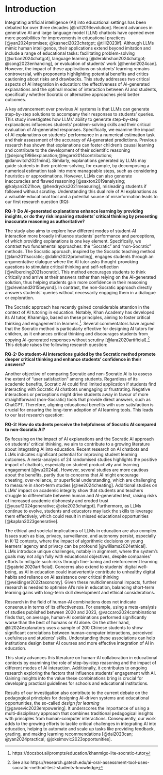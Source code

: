 # Introduction

Integrating artificial intelligence (AI) into educational settings has been debated for over three decades [@roll2016evolution]. Recent advances in generative AI and large language model (LLM) chatbots have opened even more possibilities for improvements in educational practices [@yan2024promises; @kasneci2023chatgpt; @tlili2023if]. Although LLMs mimic human intelligence, their applications extend beyond imitation and include a range of educational tasks: facilitating problem-solving [@urban2024chatgpt], language learning [@derakhshan2024chatgpt; @song2023enhancing], or evaluation of students' work [@henkel2024can]. However, the impact of these applications on students' learning remains controversial, with proponents highlighting potential benefits and critics cautioning about risks and drawbacks. This study addresses two critical aspects of AI integration in education: the effectiveness of AI-generated explanations and the optimal modes of interaction between AI and students, specifically whether Socratic or alternative approaches yield better outcomes.

A key advancement over previous AI systems is that LLMs can generate step-by-step solutions to accompany their responses to students' queries. This study investigates how LLMs' ability to generate step-by-step explanations influences students' problem-solving skills and their critical evaluation of AI-generated responses. Specifically, we examine the impact of  AI explanations on students' performance in a numerical estimation task and their assessment of the accuracy of AI-generated predictions. Previous research has shown that explanations can foster children’s causal learning and contribute to the development of their scientific reasoning [@dejong1986explanation;@legare2014contributions; @danovitch2021mind]. Similarly,  explanations generated by LLMs may guide students in their problem-solving, for example, by decomposing a numerical estimation task into more manageable steps, such as considering heuristics or approximations. However, LLMs can also generate inaccuracies and flawed reasoning [@saxton2019analysing; @kalyan2021how; @hendrycks2021measuring], misleading students if followed without scrutiny. Understanding this dual role of AI explanations as a valuable educational tool and a potential source of misinformation leads to our first research question (RQ):

**RQ-1: Do AI-generated explanations enhance learning by providing insights, or do they risk impairing students' critical thinking by presenting inaccurate reasoning as authoritative?**

The study also aims to explore how different modes of student-AI interaction more broadly influence students' performance and perceptions, of which providing explanations is one key element. Specifically, we contrast two fundamental approaches: the "Socratic” and “non-Socratic” methods. The Socratic approach, inspired by the Socratic teaching method [@lam2011socratic; @dalim2022promoting], engages students through an argumentative dialogue where the AI tutor asks thought-provoking questions to stimulate critical thinking and self-reflection [@wilberding2021socratic]. This method encourages students to think critically and arrive at their answers rather than relying on the AI-generated solution, thus helping students gain more confidence in their reasoning [@cleveland2015beyond]. In contrast, the non-Socratic approach directly answers students' queries without necessarily engaging them in a dialogue or exploration.

The Socratic approach has recently gained considerable attention in the context of AI tutoring in education. Notably, Khan Academy has developed its AI tutor, Khanmigo, based on these principles, aiming to foster critical thinking and engagement in learners.^[https://docsbot.ai/prompts/education/khanmigo-lite-socratic-tutor]. Several commentators have argued that the Socratic method is particularly effective for designing AI tutors for children, as it enhances critical thinking and discourages students from copying AI-generated responses without scrutiny [@lara2020artificial].^[See also https://research.gatech.edu/ai-oral-assessment-tool-uses-socratic-method-test-students-knowledge] This debate raises the following research question:

**RQ-2: Do student-AI interactions guided by the Socratic method promote deeper critical thinking and enhance students' confidence in their answers?** 

Another objective of comparing Socratic and non-Socratic AI is to assess the extent of "user satisfaction" among students. Regardless of its academic benefits, Socratic AI could find limited application if students find interacting with Socratic AI chatbots unengaging or frustrating. Negative interactions or perceptions might drive students away in favour of more straightforward (non-Socratic) tools that provide direct answers, such as ChatGPT. Therefore, aligning educational benefits with user satisfaction is crucial for ensuring the long-term adoption of AI learning tools. This leads to our last research question:

**RQ-3: How do students perceive the helpfulness of Socratic AI compared to non-Socratic AI?**

By focusing on the impact of AI explanations and the Socratic AI approach on students' critical thinking, we aim to contribute to a growing literature about integrating AI into education. Recent research on AI chatbots and LLMs indicates significant potential for improving student learning outcomes. A meta-analysis of 24 randomised studies highlights the positive impact of chatbots, especially on student productivity and learning engagement [@wu2024ai]. However, several studies are more cautious about the benefits, partly due to concerns that AI might encourage cheating, over-reliance, or superficial understanding, which are challenging to measure in short-term studies [@lee2024cheating]. Additional studies on LLMs' impact on academic integrity show that students and teachers struggle to differentiate between human and AI-generated text, raising risks of increased academic dishonesty and eroded trust [@yusuf2024generative; @eke2023chatgpt]. Furthermore, as LLMs continue to evolve, students and educators may lack the skills to leverage them effectively, which could result in missed educational opportunities [@kaplan2023generative].

The ethical and societal implications of LLMs in education are also complex. Issues such as bias, privacy, surveillance, and autonomy persist, especially in K-12 contexts, where the impact of algorithmic decisions on young learners' agency and privacy can be profound [@williams2024ethical]. LLMs introduce unique challenges, notably in alignment, where the system's goals may not align fully with educational objectives, despite companies' efforts to mitigate such risks through fine-tuning and reinforcement learning [@gabriel2020artificial]. Concerns also extend to students' digital well-being, as AI in education could inadvertently contribute to unhealthy digital habits and reliance on AI assistance over critical thinking [@weidinger2022taxonomy]. Given these multidimensional impacts, further research is needed to optimise AI's role in education, balancing short-term learning gains with long-term skill development and ethical considerations.

<!-- Contributions -->

Research in the field of human-AI combinations does not indicate consensus in terms of its effectiveness. For example, using a meta-analysis of studies published between 2020 and 2023, @vaccaro2024combinations finds that, on average, human-AI combinations performed significantly worse than the best of humans or AI alone. On the other hand, @li2024explanatory uses a sample of 200 Chinese students to show significant correlations between human–computer interactions, perceived usefulness and students' skills. Understanding these associations can help institutions design better AI courses and more effective integration of AI in education. 

This study advances this literature on human-AI collaboration in educational contexts by examining the role of step-by-step reasoning and the impact of different modes of AI interaction. Additionally, it contributes to ongoing research exploring the factors that influence students' engagement with AI. Gaining insights into the value these combinations bring is crucial for developing practical guidelines for schools and educational institutions.

Results of our investigation also contribute to the current debate on the pedagogical principles for designing AI-driven systems and educational opportunities, the so-called _design for learning_ [@gavsevic2023empowering]. It underscores the importance of using a multi-disciplinary approach that combines traditional pedagogical insights with principles from human-computer interactions. Consequently, our work adds to the growing efforts to tackle critical challenges in integrating AI into education, helping to automate and scale up tasks like providing feedback, grading, and making learning recommendations [@dai2023can; @yan2024practical; @joksimovic2023opportunities].


<!-- One concern is that students will rely on AI results instead of learning from it, resulting in an ineffective AI human combination. In a related experimental study, @darvishi2024impact (n = 1625)  -->

